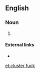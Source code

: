 ==English==

===Noun===
{{en-noun|head=[[cluster]] [[fuck]]}}

# {{alternative form of|clusterfuck|lang=en}}

====External links====
* {{pedia|List of government and military acronyms#C|CF}}

[[et:cluster fuck]]